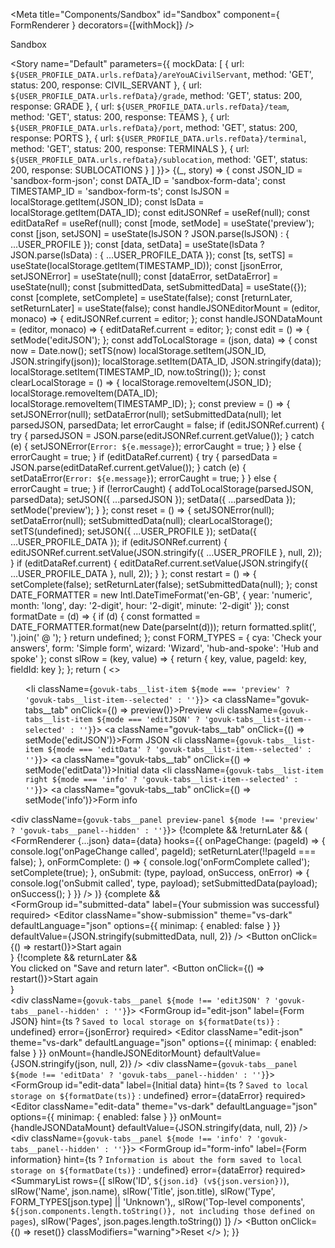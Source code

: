 <!-- Global imports -->

<!-- JSON documents -->

<!-- Local imports -->

<!-- Styles -->

<Meta title="Components/Sandbox" id="Sandbox" component={ FormRenderer } decorators={[withMock]} />

<Heading size="xl">Sandbox</Heading>

<Story name="Default" parameters={{
  mockData: [
    {
      url: `${USER_PROFILE_DATA.urls.refData}/areYouACivilServant`,
      method: 'GET',
      status: 200,
      response: CIVIL_SERVANT
    },
    {
      url: `${USER_PROFILE_DATA.urls.refData}/grade`,
      method: 'GET',
      status: 200,
      response: GRADE
    },
    {
      url: `${USER_PROFILE_DATA.urls.refData}/team`,
      method: 'GET',
      status: 200,
      response: TEAMS
    },
    {
      url: `${USER_PROFILE_DATA.urls.refData}/port`,
      method: 'GET',
      status: 200,
      response: PORTS
    },
    {
      url: `${USER_PROFILE_DATA.urls.refData}/terminal`,
      method: 'GET',
      status: 200,
      response: TERMINALS
    },
        {
      url: `${USER_PROFILE_DATA.urls.refData}/sublocation`,
      method: 'GET',
      status: 200,
      response: SUBLOCATIONS
    }
  ]
}}>
  {(_, story) => {
    const JSON_ID = 'sandbox-form-json';
    const DATA_ID = 'sandbox-form-data';
    const TIMESTAMP_ID = 'sandbox-form-ts';
    const lsJSON = localStorage.getItem(JSON_ID);
    const lsData = localStorage.getItem(DATA_ID);
    const editJSONRef = useRef(null);
    const editDataRef = useRef(null);
    const [mode, setMode] = useState('preview');
    const [json, setJSON] = useState(lsJSON ? JSON.parse(lsJSON) : { ...USER_PROFILE });
    const [data, setData] = useState(lsData ? JSON.parse(lsData) : { ...USER_PROFILE_DATA });
    const [ts, setTS] = useState(localStorage.getItem(TIMESTAMP_ID));
    const [jsonError, setJSONError] = useState(null);
    const [dataError, setDataError] = useState(null);
    const [submittedData, setSubmittedData] = useState({});
    const [complete, setComplete] = useState(false);
    const [returnLater, setReturnLater] = useState(false);
    const handleJSONEditorMount = (editor, monaco) => {
      editJSONRef.current = editor;
    };
    const handleJSONDataMount = (editor, monaco) => {
      editDataRef.current = editor;
    };
    const edit = () => {
      setMode('editJSON');
    };
    const addToLocalStorage = (json, data) => {
      const now = Date.now();
      setTS(now)
      localStorage.setItem(JSON_ID, JSON.stringify(json));
      localStorage.setItem(DATA_ID, JSON.stringify(data));
      localStorage.setItem(TIMESTAMP_ID, now.toString());
    };
    const clearLocalStorage = () => {
      localStorage.removeItem(JSON_ID);
      localStorage.removeItem(DATA_ID);
      localStorage.removeItem(TIMESTAMP_ID);
    };
    const preview = () => {
      setJSONError(null);
      setDataError(null);
      setSubmittedData(null);
      let parsedJSON, parsedData;
      let errorCaught = false;
      if (editJSONRef.current) {
        try {
          parsedJSON = JSON.parse(editJSONRef.current.getValue());
        } catch (e) {
          setJSONError(`Error: ${e.message}`);
          errorCaught = true;
        }
      } else {
        errorCaught = true;
      }
      if (editDataRef.current) {
        try {
          parsedData = JSON.parse(editDataRef.current.getValue());
        } catch (e) {
          setDataError(`Error: ${e.message}`);
          errorCaught = true;
        }
      } else {
        errorCaught = true;
      }
      if (!errorCaught) {
        addToLocalStorage(parsedJSON, parsedData);
        setJSON({ ...parsedJSON });
        setData({ ...parsedData });
        setMode('preview');
      }
    };
    const reset = () => {
      setJSONError(null);
      setDataError(null);
      setSubmittedData(null);
      clearLocalStorage();
      setTS(undefined);
      setJSON({ ...USER_PROFILE });
      setData({ ...USER_PROFILE_DATA });
      if (editJSONRef.current) {
        editJSONRef.current.setValue(JSON.stringify({ ...USER_PROFILE }, null, 2));
      }
      if (editDataRef.current) {
        editDataRef.current.setValue(JSON.stringify({ ...USER_PROFILE_DATA }, null, 2));
      }
    };
    const restart = () => {
      setComplete(false);
      setReturnLater(false);
      setSubmittedData(null);
    };
    const DATE_FORMATTER = new Intl.DateTimeFormat('en-GB', { year: 'numeric', month: 'long', day: '2-digit', hour: '2-digit', minute: '2-digit' });
    const formatDate = (d) => {
      if (d) {
        const formatted = DATE_FORMATTER.format(new Date(parseInt(d)));
        return formatted.split(', ').join(' @ ');
      }
      return undefined;
    };
    const FORM_TYPES = {
      cya: 'Check your answers',
      form: 'Simple form',
      wizard: 'Wizard',
      'hub-and-spoke': 'Hub and spoke'
    };
    const slRow = (key, value) => {
      return { key, value, pageId: key, fieldId: key };
    };
    return (
      <>
        <div className="govuk-tabs">
          <ul className="govuk-tabs__list">
            <li className={`govuk-tabs__list-item ${mode === 'preview' ? 'govuk-tabs__list-item--selected' : ''}`}>
              <a className="govuk-tabs__tab" onClick={() => preview()}>Preview</a>
            </li>
            <li className={`govuk-tabs__list-item ${mode === 'editJSON' ? 'govuk-tabs__list-item--selected' : ''}`}>
              <a className="govuk-tabs__tab" onClick={() => setMode('editJSON')}>Form JSON</a>
            </li>
            <li className={`govuk-tabs__list-item ${mode === 'editData' ? 'govuk-tabs__list-item--selected' : ''}`}>
              <a className="govuk-tabs__tab" onClick={() => setMode('editData')}>Initial data</a>
            </li>
            <li className={`govuk-tabs__list-item right ${mode === 'info' ? 'govuk-tabs__list-item--selected' : ''}`}>
              <a className="govuk-tabs__tab" onClick={() => setMode('info')}>Form info</a>
            </li>
          </ul>
          <div className={`govuk-tabs__panel preview-panel ${mode !== 'preview' ? 'govuk-tabs__panel--hidden' : ''}`}>
            {!complete && !returnLater && (
              <FormRenderer
                {...json}
                data={data}
                hooks={{
                  onPageChange: (pageId) => {
                    console.log('onPageChange called', pageId);
                    setReturnLater(!!pageId === false);
                  },
                  onFormComplete: () => {
                    console.log('onFormComplete called');
                    setComplete(true);
                  },
                  onSubmit: (type, payload, onSuccess, onError) => {
                    console.log('onSubmit called', type, payload);
                    setSubmittedData(payload);
                    onSuccess();
                  }
                }}
              />
            )}
            {complete &&
              <div>
                <Panel title="Submission successful">
                  <FormGroup
                    id="submitted-data"
                    label={<Heading size="l">Your submission was successful</Heading>}
                    required>
                    <Editor
                      className="show-submission"
                      theme="vs-dark"
                      defaultLanguage="json"
                      options={{ minimap: { enabled: false } }}
                      defaultValue={JSON.stringify(submittedData, null, 2)} />
                  </FormGroup>
                </Panel>
                <Button onClick={() => restart()}>Start again</Button>
              </div>
            }
            {!complete && returnLater &&
              <div>
                <Panel title="Saved to return later">
                  <Heading size="l">You clicked on "Save and return later".</Heading>
                </Panel>
                <Button onClick={() => restart()}>Start again</Button>
              </div>
            }
          </div>
          <div className={`govuk-tabs__panel ${mode !== 'editJSON' ? 'govuk-tabs__panel--hidden' : ''}`}>
            <FormGroup
              id="edit-json"
              label={<Heading size="m">Form JSON</Heading>}
              hint={ts ? `Saved to local storage on ${formatDate(ts)}` : undefined}
              error={jsonError}
              required>
              <Editor
                className="edit-json"
                theme="vs-dark"
                defaultLanguage="json"
                options={{ minimap: { enabled: false } }}
                onMount={handleJSONEditorMount}
                defaultValue={JSON.stringify(json, null, 2)} />
            </FormGroup>
          </div>
          <div className={`govuk-tabs__panel ${mode !== 'editData' ? 'govuk-tabs__panel--hidden' : ''}`}>
            <FormGroup
              id="edit-data"
              label={<Heading size="m">Initial data</Heading>}
              hint={ts ? `Saved to local storage on ${formatDate(ts)}` : undefined}
              error={dataError}
              required>
              <Editor
                className="edit-data"
                theme="vs-dark"
                defaultLanguage="json"
                options={{ minimap: { enabled: false } }}
                onMount={handleJSONDataMount}
                defaultValue={JSON.stringify(data, null, 2)} />
            </FormGroup>
          </div>
          <div className={`govuk-tabs__panel ${mode !== 'info' ? 'govuk-tabs__panel--hidden' : ''}`}>
            <FormGroup
              id="form-info"
              label={<Heading size="m">Form information</Heading>}
              hint={ts ? `Information is about the form saved to local storage on ${formatDate(ts)}` : undefined}
              error={dataError}
              required>
              <SummaryList rows={[
                slRow('ID', `${json.id} (v${json.version})`),
                slRow('Name', json.name),
                slRow('Title', json.title),
                slRow('Type', FORM_TYPES[json.type] || 'Unknown'),,
                slRow('Top-level components', `${json.components.length.toString()}, not including those defined on pages`),
                slRow('Pages', json.pages.length.toString())
              ]} />
            </FormGroup>
          </div>
        </div>
        <ButtonGroup>
          <Button onClick={() => reset()} classModifiers="warning">Reset</Button>
        </ButtonGroup>
      </>
    );
  }}
</Story>
